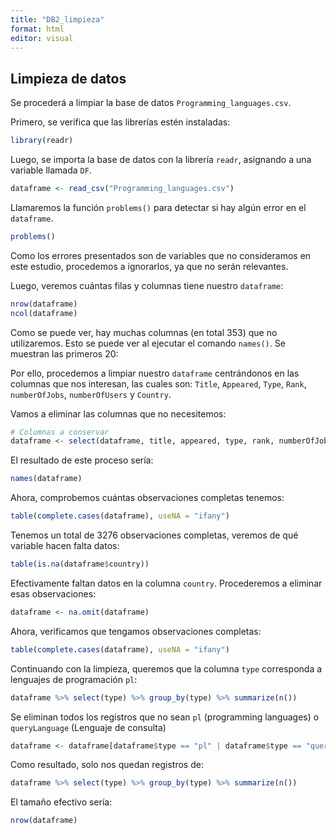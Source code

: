 ```yaml
---
title: "DB2_limpieza"
format: html
editor: visual
---
```


## Limpieza de datos

Se procederá a limpiar la base de datos `Programming_languages.csv`.

Primero, se verifica que las librerías estén instaladas:

```r
library(readr)
```

Luego, se importa la base de datos con la librería `readr`, asignando a una variable llamada `DF`.

```r
dataframe <- read_csv("Programming_languages.csv")
```

Llamaremos la función `problems()` para detectar si hay algún error en el `dataframe`.

```r
problems()
```

Como los errores presentados son de variables que no consideramos en este estudio, procedemos a ignorarlos, ya que no serán relevantes.

Luego, veremos cuántas filas y columnas tiene nuestro `dataframe`:

```r
nrow(dataframe)
ncol(dataframe)
```

Como se puede ver, hay muchas columnas (en total 353) que no utilizaremos. Esto se puede ver al ejecutar el comando `names()`. Se muestran las primeros 20:

Por ello, procedemos a limpiar nuestro `dataframe` centrándonos en las columnas que nos interesan, las cuales son: `Title`, `Appeared`, `Type`, `Rank`, `numberOfJobs`, `numberOfUsers` y `Country`.

Vamos a eliminar las columnas que no necesitemos:

```r
# Columnas a conservar
dataframe <- select(dataframe, title, appeared, type, rank, numberOfJobs, numberOfUsers, country)

```

El resultado de este proceso sería:

```r
names(dataframe)
```

Ahora, comprobemos cuántas observaciones completas tenemos:

```r
table(complete.cases(dataframe), useNA = "ifany")
```

Tenemos un total de 3276 observaciones completas, veremos de qué variable hacen falta datos:

```r
table(is.na(dataframe$country))
```

Efectivamente faltan datos en la columna `country`. Procederemos a eliminar esas observaciones:

```r
dataframe <- na.omit(dataframe)
```

Ahora, verificamos que tengamos observaciones completas:

```r
table(complete.cases(dataframe), useNA = "ifany")
```

Continuando con la limpieza, queremos que la columna `type` corresponda a lenguajes de programación `pl`:

```r
dataframe %>% select(type) %>% group_by(type) %>% summarize(n())
```

Se eliminan todos los registros que no sean `pl` (programming languages) o `queryLanguage` (Lenguaje de consulta)

```r
dataframe <- dataframe[dataframe$type == "pl" | dataframe$type == "queryLanguage",]
```

Como resultado, solo nos quedan registros de:

```r
dataframe %>% select(type) %>% group_by(type) %>% summarize(n()) 
```

El tamaño efectivo sería:

```r
nrow(dataframe)
```

